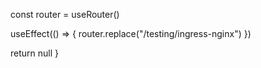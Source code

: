 
  const router = useRouter()

  useEffect(() => {
    router.replace("/testing/ingress-nginx")
  })

  return null
}